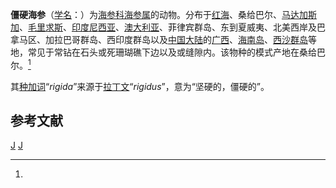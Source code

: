 {{Speciesbox
| genus = Holothuria
| species = rigida
| authority = (Selenka, 1867)<ref name='id12644'>{{cite web| url =http://www.bioinfo.cn/db05/BjdwSpecies.php?action=view&id=12644| title =僵硬海参| work =《中国动物物种编目数据库》| publisher =中国科学院微生物研究所| author =中国科学院动物研究所| accessdate =2009-04-28| deadurl =yes| archiveurl =https://web.archive.org/web/20160305085210/http://www.bioinfo.cn/db05/BjdwSpecies.php?action=view&id=12644| archivedate =2016-03-05}}</ref>
}}

'''僵硬海参'''（[[学名|学名]]：{{lang|la|''Holothuria rigida''}}）为[[海参科|海参科]][[海参属|海参属]]的动物。分布于[[红海|红海]]、桑给巴尔、[[马达加斯加|马达加斯加]]、[[毛里求斯|毛里求斯]]、[[印度尼西亚|印度尼西亚]]、[[澳大利亚|澳大利亚]]、菲律宾群岛、东到夏威夷、北美西岸及巴拿马区、加拉巴哥群岛、西印度群岛以及[[中国大陆|中国大陆]]的[[广西|广西]]、[[海南岛|海南岛]]、[[西沙群岛|西沙群岛]]等地，常见于常钻在石头或死珊瑚礁下边以及或缝隙内。该物种的模式产地在桑给巴尔。<ref name='id12644'/>

其[[种加词|种加词]]“''rigida''”来源于[[拉丁文|拉丁文]]“''rigidus''”，意为“坚硬的，僵硬的”。

== 参考文献 ==
{{reflist}}

{{Taxonbar|from=Q5253472}}

[[Category:海参属|J]]
[[Category:1867年描述的动物|J]]


{{海参小作品}}
